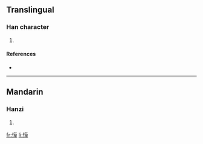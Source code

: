 ==Translingual==

===Han character===
{{Han char|rn=61|rad=心|as=10|sn=13|four=|canj=心廿日十 (PTAJ)}}

# {{defn|Han|sort=心10}}

====References====
* {{Han ref|kx=0396.440|dkj=11021|dj=0735.320|hdz=42326.050|uh=613A|ud=24890}}

----

==Mandarin==

===Hanzi===
{{cmn-hanzi|pin=[[cǎo]] ([[cao3]])|wg=ts'ao<sup>3</sup>}}

# {{defn|Mandarin|sort=心10}}

[[fr:愺]]
[[li:愺]]